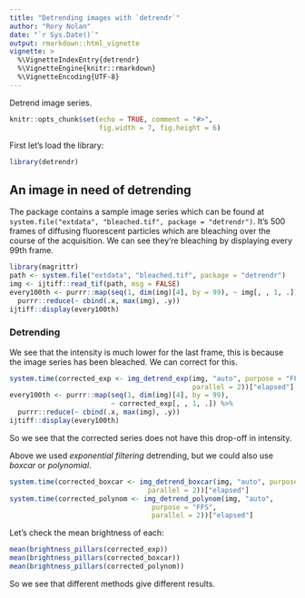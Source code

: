 ```yaml
---
title: "Detrending images with `detrendr`"
author: "Rory Nolan"
date: "`r Sys.Date()`"
output: rmarkdown::html_vignette
vignette: >
  %\VignetteIndexEntry{detrendr}
  %\VignetteEngine{knitr::rmarkdown}
  %\VignetteEncoding{UTF-8}
---
```


Detrend image series.

```r
knitr::opts_chunk$set(echo = TRUE, comment = "#>", 
                      fig.width = 7, fig.height = 6)
```

First let's load the library: 
```r
library(detrendr)
```

## An image in need of detrending
The package contains a sample image series which can be found at  
`system.file("extdata", "bleached.tif", package = "detrendr")`. It's 500 frames of diffusing fluorescent particles which are bleaching over the course of the acquisition. We can see they're bleaching by displaying every 99th frame.

```r
library(magrittr)
path <- system.file("extdata", "bleached.tif", package = "detrendr")
img <- ijtiff::read_tif(path, msg = FALSE)
every100th <- purrr::map(seq(1, dim(img)[4], by = 99), ~ img[, , 1, .]) %>% 
  purrr::reduce(~ cbind(.x, max(img), .y))
ijtiff::display(every100th)
```

### Detrending
We see that the intensity is much lower for the last frame, this is because the image series has been bleached. We can correct for this. 

```r
system.time(corrected_exp <- img_detrend_exp(img, "auto", purpose = "FFS",
                                             parallel = 2))["elapsed"]
every100th <- purrr::map(seq(1, dim(img)[4], by = 99), 
                         ~ corrected_exp[, , 1, .]) %>% 
  purrr::reduce(~ cbind(.x, max(img), .y))
ijtiff::display(every100th)
```

So we see that the corrected series does not have this drop-off in intensity. 

Above we used *exponential filtering* detrending, but we could also use *boxcar* or *polynomial*. 
```r
system.time(corrected_boxcar <- img_detrend_boxcar(img, "auto", purpose = "FFS",
                                  parallel = 2))["elapsed"]
system.time(corrected_polynom <- img_detrend_polynom(img, "auto", 
                                   purpose = "FFS",
                                   parallel = 2))["elapsed"]
```

Let's check the mean brightness of each:
```r
mean(brightness_pillars(corrected_exp))
mean(brightness_pillars(corrected_boxcar))
mean(brightness_pillars(corrected_polynom))
```

So we see that different methods give different results.
